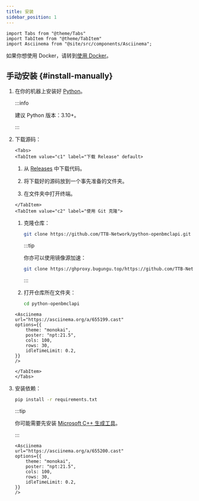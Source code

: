 ```yaml
---
title: 安装
sidebar_position: 1
---
```


````mdx-code-block
import Tabs from "@theme/Tabs"
import TabItem from "@theme/TabItem"
import Asciinema from "@site/src/components/Asciinema";
````

如果你想使用 Docker，请转到[使用 Docker](/docs/deploy-with-docker)。

## 手动安装 {#install-manually}

1. 在你的机器上安装好 [Python](https://www.python.org/)。

    :::info

    建议 Python 版本：3.10+。

    :::

2. 下载源码：

    ````mdx-code-block
    <Tabs>
    <TabItem value="c1" label="下载 Release" default>
    ````

    1. 从 [Releases](https://github.com/TTB-Network/python-openbmclapi/releases) 中下载代码。

    2. 将下载好的源码放到一个事先准备的文件夹。

    3. 在文件夹中打开终端。

    ````mdx-code-block
    </TabItem>
    <TabItem value="c2" label="使用 Git 克隆">
    ````

    1. 克隆仓库：

        ```sh
        git clone https://github.com/TTB-Network/python-openbmclapi.git
        ```

        :::tip

        你亦可以使用镜像源加速：

        ```sh
        git clone https://ghproxy.bugungu.top/https://github.com/TTB-Network/python-openbmclapi.git
        ```

        :::

    2. 打开仓库所在文件夹：

        ```sh
        cd python-openbmclapi
        ```

    ````mdx-code-block
    <Asciinema
    url="https://asciinema.org/a/655199.cast"
    options={{
        theme: "monokai",
        poster: "npt:21.5",
        cols: 100,
        rows: 30,
        idleTimeLimit: 0.2,
    }}
    />

    </TabItem>
    </Tabs>
    ````

3. 安装依赖：

    ```sh
    pip install -r requirements.txt
    ```

    :::tip

    你可能需要先安装 [Microsoft C++ 生成工具](https://visualstudio.microsoft.com/visual-cpp-build-tools/)。

    :::

    ````mdx-code-block
    <Asciinema
    url="https://asciinema.org/a/655200.cast"
    options={{
        theme: "monokai",
        poster: "npt:21.5",
        cols: 100,
        rows: 30,
        idleTimeLimit: 0.2,
    }}
    />
    ````

